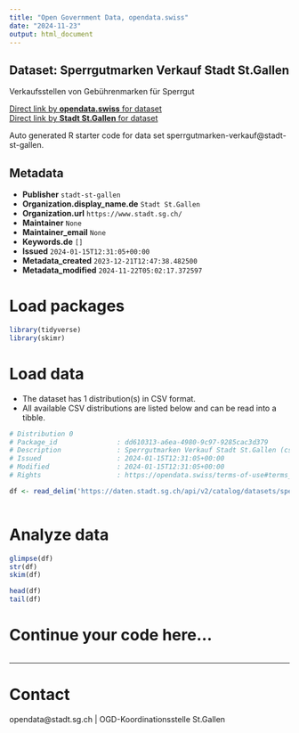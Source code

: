 ```yaml
---
title: "Open Government Data, opendata.swiss"
date: "2024-11-23"
output: html_document
---
```


## Dataset: Sperrgutmarken Verkauf Stadt St.Gallen

Verkaufsstellen von Gebührenmarken für Sperrgut

[Direct link by **opendata.swiss** for dataset](https://opendata.swiss/de/dataset/sperrgutmarken-verkauf)<br>
[Direct link by **Stadt St.Gallen** for dataset](https://daten.stadt.sg.ch/explore/dataset/sperrgutmarken-verkauf/)

Auto generated R starter code for data set sperrgutmarken-verkauf@stadt-st-gallen.

## Metadata

- **Publisher** `stadt-st-gallen`
- **Organization.display_name.de** `Stadt St.Gallen`
- **Organization.url** `https://www.stadt.sg.ch/`
- **Maintainer** `None`
- **Maintainer_email** `None`
- **Keywords.de** `[]`
- **Issued** `2024-01-15T12:31:05+00:00`
- **Metadata_created** `2023-12-21T12:47:38.482500`
- **Metadata_modified** `2024-11-22T05:02:17.372597`


# Load packages

```r

library(tidyverse)
library(skimr)

```

# Load data

-   The dataset has 1 distribution(s) in CSV format.
-   All available CSV distributions are listed below and can be read into a tibble.

```r

# Distribution 0
# Package_id               : dd610313-a6ea-4980-9c97-9285cac3d379
# Description              : Sperrgutmarken Verkauf Stadt St.Gallen (csv)
# Issued                   : 2024-01-15T12:31:05+00:00
# Modified                 : 2024-01-15T12:31:05+00:00
# Rights                   : https://opendata.swiss/terms-of-use#terms_by

df <- read_delim('https://daten.stadt.sg.ch/api/v2/catalog/datasets/sperrgutmarken-verkauf/exports/csv?use_labels=true')



```

# Analyze data

```r

glimpse(df)
str(df)
skim(df)

head(df)
tail(df)

```

# Continue your code here...

```r

```

------------------------------------------------------------------------

# Contact

opendata@stadt.sg.ch | OGD-Koordinationsstelle St.Gallen
